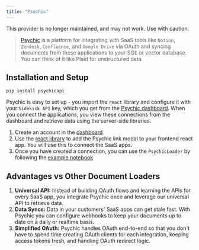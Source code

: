 ```yaml
---
title: "Psychic"
---
```


<Warning>
  This provider is no longer maintained, and may not work. Use with caution.
</Warning>

> [Psychic](https://www.psychic.dev/) is a platform for integrating with SaaS tools like `Notion`, `Zendesk`, `Confluence`, and `Google Drive` via OAuth and syncing documents from these applications to your SQL or vector database. You can think of it like Plaid for unstructured data.

## Installation and Setup

```
pip install psychicapi
```

Psychic is easy to set up - you import the `react` library and configure it with your `Sidekick API` key, which you get from the [Psychic dashboard](https://dashboard.psychic.dev/). When you connect the applications, you view these connections from the dashboard and retrieve data using the server-side libraries.

1. Create an account in the [dashboard](https://dashboard.psychic.dev/).
2. Use the [react library](https://docs.psychic.dev/sidekick-link) to add the Psychic link modal to your frontend react app. You will use this to connect the SaaS apps.
3. Once you have created a connection, you can use the `PsychicLoader` by following the [example notebook](/oss/integrations/document_loaders/psychic)

## Advantages vs Other Document Loaders

1. **Universal API:** Instead of building OAuth flows and learning the APIs for every SaaS app, you integrate Psychic once and leverage our universal API to retrieve data.
2. **Data Syncs:** Data in your customers' SaaS apps can get stale fast. With Psychic you can configure webhooks to keep your documents up to date on a daily or realtime basis.
3. **Simplified OAuth:** Psychic handles OAuth end-to-end so that you don't have to spend time creating OAuth clients for each integration, keeping access tokens fresh, and handling OAuth redirect logic.
